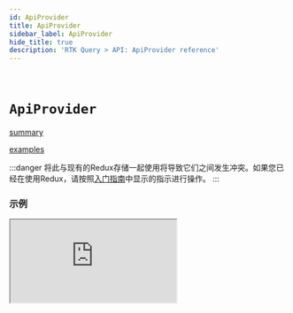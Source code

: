 ```yaml
---
id: ApiProvider
title: ApiProvider
sidebar_label: ApiProvider
hide_title: true
description: 'RTK Query > API: ApiProvider reference'
---
```


&nbsp;

# `ApiProvider`

[summary](docblock://query/react/ApiProvider.tsx?token=ApiProvider)

[examples](docblock://query/react/ApiProvider.tsx?token=ApiProvider)

:::danger
将此与现有的Redux存储一起使用将导致它们之间发生冲突。如果您已经在使用Redux，请按照[入门指南](../../introduction/getting-started)中显示的指示进行操作。
:::

### 示例

<iframe
  src="https://codesandbox.io/embed/github/reduxjs/redux-toolkit/tree/master/examples/query/react/with-apiprovider?fontsize=12&runonclick=1&hidenavigation=1&module=%2Fsrc%2FApp.tsx&theme=dark"
  style={{
    width: '100%',
    height: '800px',
    border: 0,
    borderRadius: '4px',
    overflow: 'hidden',
  }}
  title="RTK Query ApiProvider"
  allow="geolocation; microphone; camera; midi; vr; accelerometer; gyroscope; payment; ambient-light-sensor; encrypted-media; usb"
  sandbox="allow-modals allow-forms allow-popups allow-scripts allow-same-origin"
></iframe>

